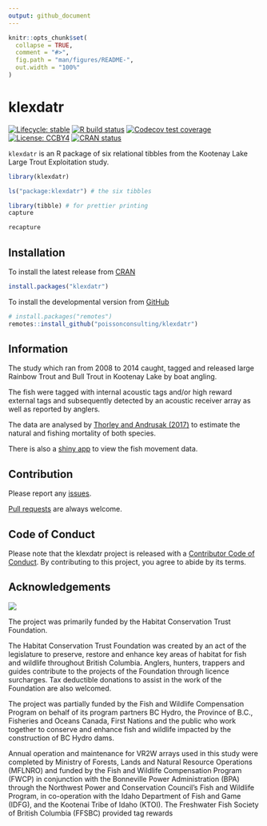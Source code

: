 ```yaml
---
output: github_document
---
```


<!-- README.md is generated from README.Rmd. Please edit that file -->

```r
knitr::opts_chunk$set(
  collapse = TRUE,
  comment = "#>",
  fig.path = "man/figures/README-",
  out.width = "100%"
)
```

# klexdatr

<!-- badges: start -->
[![Lifecycle: stable](https://img.shields.io/badge/lifecycle-stable-brightgreen.svg)](https://www.tidyverse.org/lifecycle/#stable)
[![R build status](https://github.com/poissonconsulting/klexdatr/workflows/R-CMD-check/badge.svg)](https://github.com/poissonconsulting/klexdatr/actions)
[![Codecov test coverage](https://codecov.io/gh/poissonconsulting/klexdatr/branch/master/graph/badge.svg)](https://codecov.io/gh/poissonconsulting/klexdatr?branch=master)
[![License: CCBY4](https://img.shields.io/badge/License-CCBY4-green.svg)](https://creativecommons.org/licenses/by/4.0/)
[![CRAN status](https://www.r-pkg.org/badges/version/klexdatr)](https://CRAN.R-project.org/package=klexdatr)
<!-- badges: end -->

`klexdatr` is an R package of six relational tibbles from the Kootenay Lake Large Trout Exploitation study.

```r
library(klexdatr)
```

```r
ls("package:klexdatr") # the six tibbles
```

```r
library(tibble) # for prettier printing
capture
```

```r
recapture
```

## Installation

To install the latest release from [CRAN](https://cran.r-project.org)
```r
install.packages("klexdatr")
```

To install the developmental version from [GitHub](https://github.com/poissonconsulting/klexdatr)
```r
# install.packages("remotes")
remotes::install_github("poissonconsulting/klexdatr")
```

## Information

The study which ran from 2008 to 2014 caught, tagged and released large Rainbow Trout and Bull Trout in Kootenay Lake by boat angling. 

The fish were tagged with internal acoustic tags and/or high reward external tags and subsequently detected by an acoustic receiver array as well as reported by anglers.

The data are analysed by [Thorley and Andrusak (2017)](https://peerj.com/articles/2874/) to estimate the natural and fishing mortality of both species.

There is also a [shiny app](https://www.poissonconsulting.ca/post/2018/klexdatr/) to view the fish movement data.

## Contribution

Please report any [issues](https://github.com/poissonconsulting/klexdatr/issues).

[Pull requests](https://github.com/poissonconsulting/klexdatr/pulls) are always welcome.

## Code of Conduct

Please note that the klexdatr project is released with a [Contributor Code of Conduct](https://contributor-covenant.org/version/2/0/CODE_OF_CONDUCT.html). By contributing to this project, you agree to abide by its terms.

## Acknowledgements

![](man/figures/logos.png)

The project was primarily funded by the Habitat Conservation Trust Foundation.

The Habitat Conservation Trust Foundation was created by an act of the legislature to preserve, restore and enhance key areas of habitat for fish and wildlife throughout British Columbia.
Anglers, hunters, trappers and guides contribute to the projects of the Foundation through licence surcharges.  Tax deductible donations to assist in the work of the Foundation are also welcomed.

The project was partially funded by the Fish and Wildlife Compensation Program on behalf of its program partners BC Hydro, the Province of B.C.,  Fisheries and Oceans Canada, First Nations and the public who work together to conserve and enhance fish and wildlife impacted by the construction of BC Hydro dams.

Annual operation and maintenance for VR2W arrays used in this study were completed by Ministry of Forests, Lands and Natural Resource Operations (MFLNRO) and funded by the Fish and Wildlife Compensation Program (FWCP) in conjunction with the Bonneville Power Administration (BPA) through the Northwest Power and Conservation Council’s Fish and Wildlife Program, in co-operation with the Idaho Department of Fish and Game (IDFG), and the Kootenai Tribe of Idaho (KTOI). The Freshwater Fish Society of British Columbia (FFSBC) provided
tag rewards
